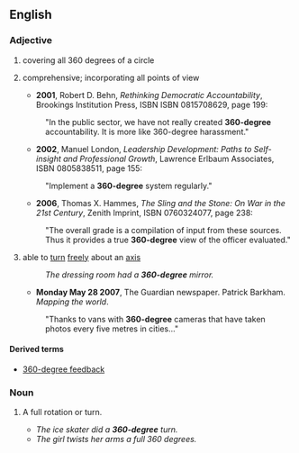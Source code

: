 ==English==

===Adjective===
{{en-adj|-}}

# covering all 360 degrees of a circle
# {{by extension}} comprehensive; incorporating all points of view
#*'''2001''', Robert D. Behn, ''Rethinking Democratic Accountability'', Brookings Institution Press, ISBN ISBN 0815708629, page 199:
#:"In the public sector, we have not really created '''360-degree''' accountability.  It is more like 360-degree harassment."
#*'''2002''', Manuel London, ''Leadership Development: Paths to Self-insight and Professional Growth'', Lawrence Erlbaum Associates, ISBN 0805838511, page 155:
#:"Implement a '''360-degree''' system regularly."
#*'''2006''', Thomas X. Hammes, ''The Sling and the Stone: On War in the 21st Century'', Zenith Imprint, ISBN 0760324077, page 238:
#:"The overall grade is a compilation of input from these sources.  Thus it provides a true '''360-degree''' view of the officer evaluated."
# able to [[turn]] [[freely]] about an [[axis]]
#:''The dressing room had a '''360-degree''' mirror.''
#*'''Monday May 28 2007''', The Guardian newspaper.  Patrick Barkham. ''Mapping the world''.
#:"Thanks to vans with '''360-degree''' cameras that have taken photos every five metres in cities..."

====Derived terms====
*[[360-degree feedback]]

===Noun===
{{en-noun|sg=[[360]]-[[degree]]}}

# {{rfv-sense}} A full rotation or turn.
#* ''The ice skater did a '''360-degree''' turn.''
#* ''The girl twists her arms a full 360 degrees.''